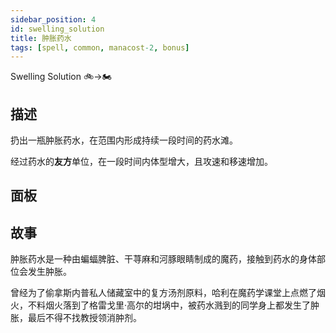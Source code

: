 ```yaml
---
sidebar_position: 4
id: swelling_solution
title: 肿胀药水
tags: [spell, common, manacost-2, bonus]
---
```


Swelling Solution 🚲->🏍

<!--truncate-->



<CardBasics cardKey={id}/>


## 描述

扔出一瓶肿胀药水，在范围内形成持续一段时间的药水滩。

经过药水的**友方**单位，在一段时间内体型增大，且攻速和移速增加。

## 面板


<LevelComponent/>


<CardDynamicTable cardKey={id}/>


<CardComplexTable cardKey={id}/>





## 故事

肿胀药水是一种由蝙蝠脾脏、干荨麻和河豚眼睛制成的魔药，接触到药水的身体部位会发生肿胀。

曾经为了偷拿斯内普私人储藏室中的复方汤剂原料，哈利在魔药学课堂上点燃了烟火，不料烟火落到了格雷戈里·高尔的坩埚中，被药水溅到的同学身上都发生了肿胀，最后不得不找教授领消肿剂。